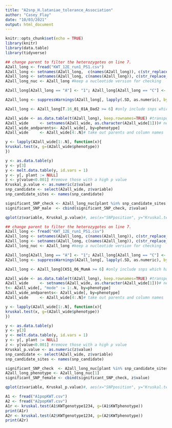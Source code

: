 ```yaml
---
title: "A2snp_H.lataniae_tolerance_Association"
author: "Casey_Flay"
date: "10/03/2021"
output: html_document
---
```


```r
knitr::opts_chunk$set(echo = TRUE)
library(knitr)
library(data.table)
library(tidyverse)
```

```r
## change parent to filter the heterozygotes on line 7.
A2all_long <- fread("KWT_12E_run1_PS1.csv")
A2all_long <- setnames(A2all_long,  c(names(A2all_long)), c(str_replace_all(names(A2all_long), ":", "_") ))
A2all_long <- setnames(A2all_long, c(names(A2all_long)), c(str_replace_all(names(A2all_long), "-", "_") ))
A2all_long_nuc <- A2all_long #keep a nucleotide version for checking

A2all_long[A2all_long == "A"] <- "1"; A2all_long[A2all_long == "C"] <- "2"; A2all_long[A2all_long == "T"] <- "3"; A2all_long[A2all_long == "G"] <- "4"; A2all_long[A2all_long == "N"] <- "5"; A2all_long[A2all_long == "K"] <- "6"; A2all_long[A2all_long == "R"] <- "7"; A2all_long[A2all_long == "Y"] <- "8"; A2all_long[A2all_long == "W"] <- "9"; A2all_long[A2all_long == "M"] <- "10"; A2all_long[A2all_long == "S"] <- "11"; A2all_long[A2all_long == "Sus"] <- "21"; A2all_long[A2all_long == "Tol"] <- "20" #recode to numeric for data checking and heterozygous father filter

A2all_long <- suppressWarnings(A2all_long[, lapply(.SD, as.numeric), by=plant]) #change column data class to numeric for numeric filter

A2all_long <- A2all_long[T.16_01_01A_Dad2 >= 6] #only include snps which have a het dad at that site (dad is tolerant)

A2all_wide <- as.data.table(t(A2all_long), keep.rownames=TRUE) #transpose table with "t"
A2all_wide     <- setnames(A2all_wide, as.character(A2all_wide[1]))# needed as character for KWT.
A2all_wide_andparents<- A2all_wide[, by=phenotype]
A2all_wide     <- A2all_wide[4:.N]# take out parents and column names

y <- lapply(A2all_wide[1:.N], function(x){
kruskal.test(x, g=(A2all_wide$phenotype))
})

y <- as.data.table(y)
y <- y[3]
y <- melt.data.table(y, id.vars = 1)
y <- y[, plant := NULL]
z <- y[value<0.001] #remove those with a high p value
Kruskal_p.value <- as.numeric(z$value)
snp_candidate <- select(A2all_wide, z$variable)
snp_candidate_sites <- names(snp_candidate)

significant_SNP_check <- A2all_long_nuc[plant %in% snp_candidate_sites, ]
significant_SNP_male  <- cbind(significant_SNP_check, z$value)

qplot(z$variable, Kruskal_p.value)#, aes(x="SNPposition", y="Kruskal.test_p-value") 
```

```r
## change parent to filter the heterozygotes on line 7.
A2all_long <- fread("KWT_12E_run1_PS1.csv")
A2all_long <- setnames(A2all_long, c(names(A2all_long)), c(str_replace_all(names(A2all_long), ":", "_") ))
A2all_long <- setnames(A2all_long, c(names(A2all_long)), c(str_replace_all(names(A2all_long), "-", "_") ))
A2all_long_nuc <- A2all_long #keep a nucleotide version for checking

A2all_long[A2all_long == "A"] <- "1"; A2all_long[A2all_long == "C"] <- "2"; A2all_long[A2all_long == "T"] <- "3"; A2all_long[A2all_long == "G"] <- "4"; A2all_long[A2all_long == "N"] <- "5"; A2all_long[A2all_long == "K"] <- "6"; A2all_long[A2all_long == "R"] <- "7"; A2all_long[A2all_long == "Y"] <- "8"; A2all_long[A2all_long == "W"] <- "9"; A2all_long[A2all_long == "M"] <- "10"; A2all_long[A2all_long == "S"] <- "11"; A2all_long[A2all_long == "Sus"] <- "21"; A2all_long[A2all_long == "Tol"] <- "20" #recode to numeric for data checking and heterozygous father filter
A2all_long <- suppressWarnings(A2all_long[, lapply(.SD, as.numeric), by=plant]) #change column data class to numeric for numeric filter

A2all_long <- A2all_long[CK51_06_MumA >= 6] #only include snps which have a het dad at that site (dad is tolerant)

A2all_wide <- as.data.table(t(A2all_long), keep.rownames=TRUE) #transpose table with "t"
A2all_wide     <- setnames(A2all_wide, as.character(A2all_wide[1]))# needed as character for KWT.
t<- A2all_wide[, "mode" := 1:.N, by=phenotype]
A2all_wide_andparents<- A2all_wide[, by=phenotype]
A2all_wide     <- A2all_wide[4:.N]# take out parents and column names

y <- lapply(A2all_wide[1:.N], function(x){
kruskal.test(x, g=(A2all_wide$phenotype))
})

y <- as.data.table(y)
y <- y[3]
y <- melt.data.table(y, id.vars = 1)
y <- y[, plant := NULL]
z <- y[value<0.001] #remove those with a high p value
Kruskal_p.value <- as.numeric(z$value)
snp_candidate <- select(A2all_wide, z$variable)
snp_candidate_sites <- names(snp_candidate)

significant_SNP_check  <- A2all_long_nuc[plant %in% snp_candidate_sites, ]
A2all_long_phenotype <- A2all_long_nuc[1]
significant_SNP_female <- cbind(significant_SNP_check, z$value)

qplot(z$variable, Kruskal_p.value)#, aes(x="SNPposition", y="Kruskal.test_p-value") 
```
```r
A1 <- fread("A1popKWT.csv")
A2 <- fread("A2popKWT.csv")
A1r <- kruskal.test(A1$KWTgenotype1234, g=(A1$KWTphenotype))
print(A1r)
A2r <- kruskal.test(A2$KWTgenotype1234, g=(A2$KWTphenotype))
print(A2r)
```
